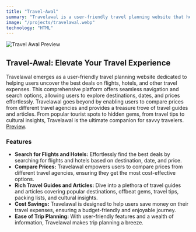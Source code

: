 ```yaml
---
title: "Travel-Awal"
summary: "Travelawal is a user-friendly travel planning website that helps users find the best deals on flights, hotels, and more. It offers easy navigation and search options by destination, date, and price. Users can also compare prices from various travel agencies. Additionally, Travelawal provides travel guides and articles on popular and offbeat destinations, as well as travel tips and insights. It's a one-stop platform for hassle-free trip planning and savings."
image: "/projects/travelawal.webp"
technology: "HTML"
---
```


![Travel Awal Preview](/projects/travelawal.webp)

## Travel-Awal: Elevate Your Travel Experience
Travelawal emerges as a user-friendly travel planning website dedicated to helping users uncover the best deals on flights, hotels, and other travel expenses. This comprehensive platform offers seamless navigation and search options, allowing users to explore destinations, dates, and prices effortlessly. Travelawal goes beyond by enabling users to compare prices from different travel agencies and provides a treasure trove of travel guides and articles. From popular tourist spots to hidden gems, from travel tips to cultural insights, Travelawal is the ultimate companion for savvy travelers.
[Preview](https://travel-awal.wiscaksono.com).

### Features
- **Search for Flights and Hotels:** Effortlessly find the best deals by searching for flights and hotels based on destination, date, and price.
- **Compare Prices:** Travelawal empowers users to compare prices from different travel agencies, ensuring they get the most cost-effective options.
- **Rich Travel Guides and Articles:** Dive into a plethora of travel guides and articles covering popular destinations, offbeat gems, travel tips, packing lists, and cultural insights.
- **Cost Savings:** Travelawal is designed to help users save money on their travel expenses, ensuring a budget-friendly and enjoyable journey.
- **Ease of Trip Planning:** With user-friendly features and a wealth of information, Travelawal makes trip planning a breeze.


